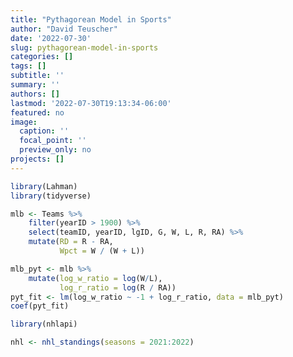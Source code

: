 ```yaml
---
title: "Pythagorean Model in Sports"
author: "David Teuscher"
date: '2022-07-30'
slug: pythagorean-model-in-sports
categories: []
tags: []
subtitle: ''
summary: ''
authors: []
lastmod: '2022-07-30T19:13:34-06:00'
featured: no
image:
  caption: ''
  focal_point: ''
  preview_only: no
projects: []
---
```


```r
library(Lahman)
library(tidyverse)
```

```r
mlb <- Teams %>% 
    filter(yearID > 1900) %>%
    select(teamID, yearID, lgID, G, W, L, R, RA) %>%
    mutate(RD = R - RA, 
           Wpct = W / (W + L))

mlb_pyt <- mlb %>%
    mutate(log_w_ratio = log(W/L),
           log_r_ratio = log(R / RA))
pyt_fit <- lm(log_w_ratio ~ -1 + log_r_ratio, data = mlb_pyt)
coef(pyt_fit)

library(nhlapi)

nhl <- nhl_standings(seasons = 2021:2022)

```

